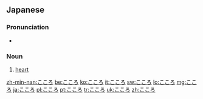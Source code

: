 ==Japanese==
===Pronunciation===
* {{audio|Ja-kokoro.ogg|Audio}}

===Noun===
{{ja-noun|h|rom=kokoro}}
# {{ja-def|心}} [[heart]]

[[zh-min-nan:こころ]]
[[be:こころ]]
[[ko:こころ]]
[[it:こころ]]
[[sw:こころ]]
[[lo:こころ]]
[[mg:こころ]]
[[ja:こころ]]
[[pl:こころ]]
[[pt:こころ]]
[[tr:こころ]]
[[uk:こころ]]
[[zh:こころ]]